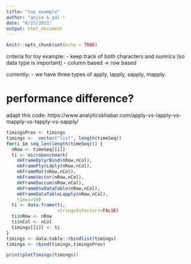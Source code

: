 ```yaml
---
title: "toy example"
author: "anjie & gal "
date: "6/23/2021"
output: html_document
---
```


```r
knitr::opts_chunk$set(echo = TRUE)
```

criteria for toy example: 
- keep track of both characters and numrics (so data type is important)
- column based -> row based 

currently: 
  - we have three types of apply, lapply, sapply, mapply. 
  
# performance difference? 

adapt this code: 
https://www.analyticskhabar.com/apply-vs-lapply-vs-mapply-vs-tapply-vs-sapply/

```r

timingsPrev <- timings
timings <-  vector("list", length(timeSeq))
for(i in seq_len(length(timeSeq))) {
  nRow <- timeSeq[[i]]
  ti <- microbenchmark(
    mkFrameDplyrBind(nRow,nCol),
    mkFramePlyrLdply(nRow,nCol),
    mkFrameMat(nRow,nCol),
    mkFrameVector(nRow,nCol),
    mkFrameDaccum(nRow,nCol),
    mkFrameEnvDataTable(nRow,nCol),
    mkFrameDataTableLapply(nRow,nCol),
    times=10)
  ti <- data.frame(ti,
                   stringsAsFactors=FALSE)
  ti$nRow <- nRow
  ti$nCol <- nCol
  timings[[i]] <- ti
}
timings <- data.table::rbindlist(timings)
timings <- rbind(timings,timingsPrev)

print(plotTimings(timings))
```

